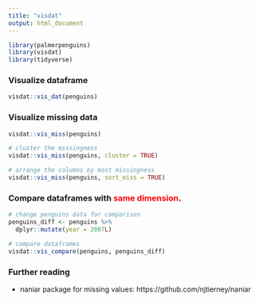```yaml
---
title: "visdat"
output: html_document
---
```


```r
library(palmerpenguins)
library(visdat)
library(tidyverse)
```

### Visualize dataframe

```r
visdat::vis_dat(penguins)
```

### Visualize missing data
```r
visdat::vis_miss(penguins)

# cluster the missingness
visdat::vis_miss(penguins, cluster = TRUE)

# arrange the columns by most missingness
visdat::vis_miss(penguins, sort_miss = TRUE)
```

### Compare dataframes with <span style="color: red;">same dimension</span>.
```r
# change penguins data for comparison
penguins_diff <- penguins %>%
  dplyr::mutate(year = 2007L)

# compare dataframes
visdat::vis_compare(penguins, penguins_diff)
```

### Further reading
- naniar package for missing values: https://github.com/njtierney/naniar